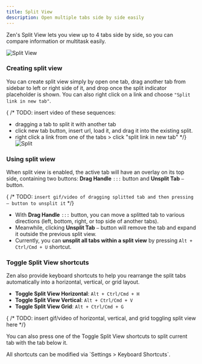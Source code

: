 ```yaml
---
title: Split View
description: Open multiple tabs side by side easily
---
```


Zen's Split View lets you view up to 4 tabs side by side, so you can compare information or multitask easily.

![Split View](/assets/user-manual/split-view/split-view.png)

### Creating split view
You can create split view simply by open one tab, drag another tab from sidebar to left or right side of it, and drop once the split indicator placeholder is shown. You can also right click on a link and choose `"Split link in new tab"`.

{ /* TODO: insert video of these sequences:
- dragging a tab to split it with another tab
- click new tab button, insert url, load it, and drag it into the existing split.
- right click a link from one of the tabs > click "split link in new tab"
*/}
![Split ](/assets/user-manual/split-view/split-context-menu.png)


### Using split wiew
When split view is enabled, the active tab will have an overlay on its top side, containing two buttons: **Drag Handle** `:::` button and **Unsplit Tab** `‒` button. 

{ /* TODO: `insert gif/video of dragging splitted tab and then pressing ‒ button to unsplit it` */}

- With **Drag Handle** `:::` button, you can move a splitted tab to various directions (left, bottom, right, or top side of another tabs). 
- Meanwhile, clicking **Unsplit Tab** `‒` button will remove the tab and expand it outside the previous split view.
- Currently, you can **unsplit all tabs within a split view** by pressing `Alt + Ctrl/Cmd + U` shortcut.

### Toggle Split View shortcuts

Zen also provide keyboard shortcuts to help you rearrange the split tabs automatically into a horizontal, vertical, or grid layout.

- **Toggle Split View Horizontal**: `Alt + Ctrl/Cmd + H`
- **Toggle Split View Vertical**: `Alt + Ctrl/Cmd + V`
- **Toggle Split View Grid**: `Alt + Ctrl/Cmd + G`

{ /* TODO: insert gif/video of horizontal, vertical, and grid toggling split view here */}

You can also press one of the Toggle Split View shortcuts to split current tab with the tab below it.

<Callout>
All shortcuts can be modified via `Settings > Keyboard Shortcuts`.
</Callout>
